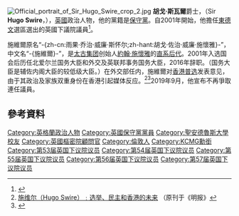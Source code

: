 {{noteTA
|G1= PoliticiansUK
|T=zh-hans:施维尔; zh-tw:施維爾; zh-hk:施維爾;
|1=zh-hans:施维尔; zh-tw:施維爾; zh-hk:施維爾;
|2=zh-hans:雨果; zh-tw:胡戈;
|3=zh-hans:斯怀尔; zh-tw:斯瓦爾; zh-hk:施懷雅;
}}
[[File:Official_portrait_of_Sir_Hugo_Swire_crop_2.jpg|thumb]]
'''胡戈·斯瓦爾'''爵士{{KCMG}}，（Sir '''Hugo Swire'''，{{bd|1959年|11月30日|||Swire, Sir Hugo}}），[[英國|英國]]政治人物，他的黨籍是[[保守黨_(英國)|保守黨]]。自2001年開始，他擔任[[東德文_(英國國會選區)|東德文]]選區選出的英國下議院議員<ref>{{cite web |url=https://www.gov.uk/government/people/hugo-swire |title=The Rt Hon Hugo Swire MP |publisher=GOV.UK |date= |accessdate=2014-05-20 |archive-date=2021-02-11 |archive-url=https://web.archive.org/web/20210211060925/https://www.gov.uk/government/people/hugo-swire |dead-url=no }}</ref>。

施維爾原名“-{zh-cn:雨果·乔治·威廉·斯怀尔;zh-hant:胡戈·佐治·威廉·施懷雅}-”，中文名“-{施維爾}-”，是[[太古集团|太古集团]]创始人[[約翰·施懷雅|約翰·施懷雅]]的[[施懷雅家族|直系后代]]。2001年入选国会后历任北爱尔兰国务大臣和外交及英联邦事务国务大臣，2016年辞职。（国务大臣是辅佐内阁大臣的较低级大臣。）在外交部任内，施維爾对[[2016年及2017年香港政治制度改革|香港普选]]发表意见，由于其政治及家族双重身份在香港引起媒体反应。<ref>[https://www.zaobao.com.sg/wencui/politic/story20130914-252995 施维尔（Hugo Swire）﹕选举、民主和香港的未来] {{Wayback|url=https://www.zaobao.com.sg/wencui/politic/story20130914-252995 |date=20190609082206 }} （原刊于《明报》</ref><ref>{{Cite web |url=http://news.takungpao.com/opinion/highlights/2013-09/1906328.html |title=大公报：施维尔“唔熟书”又语无伦次 |access-date=2019-01-11 |archive-date=2019-01-11 |archive-url=https://web.archive.org/web/20190111175811/http://news.takungpao.com/opinion/highlights/2013-09/1906328.html |dead-url=no }}</ref>2019年9月，他宣布不再爭取連任議員。

==參考資料==
{{Reflist}}
{{DEFAULTSORT:Swire, Sir Hugo}}
[[Category:英格蘭政治人物|Category:英格蘭政治人物]]
[[Category:英國保守黨黨員|Category:英國保守黨黨員]]
[[Category:聖安德魯斯大學校友|Category:聖安德魯斯大學校友]]
[[Category:英國樞密院顧問官|Category:英國樞密院顧問官]]
[[Category:倫敦人|Category:倫敦人]]
[[Category:KCMG勳銜|Category:KCMG勳銜]]
[[Category:第53届英国下议院议员|Category:第53届英国下议院议员]]
[[Category:第54届英国下议院议员|Category:第54届英国下议院议员]]
[[Category:第55届英国下议院议员|Category:第55届英国下议院议员]]
[[Category:第56届英国下议院议员|Category:第56届英国下议院议员]]
[[Category:第57届英国下议院议员|Category:第57届英国下议院议员]]